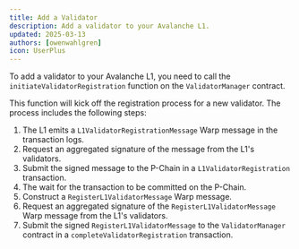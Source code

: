 ```yaml
---
title: Add a Validator
description: Add a validator to your Avalanche L1.
updated: 2025-03-13
authors: [owenwahlgren]
icon: UserPlus
---
```



To add a validator to your Avalanche L1, you need to call the `initiateValidatorRegistration` function on the `ValidatorManager` contract.

This function will kick off the registration process for a new validator. The process includes the following steps:

1. The L1 emits a `L1ValidatorRegistrationMessage` Warp message in the transaction logs.
2. Request an aggregated signature of the message from the L1's validators.
3. Submit the signed message to the P-Chain in a `L1ValidatorRegistration` transaction.
4. The wait for the transaction to be committed on the P-Chain.
5. Construct a `RegisterL1ValidatorMessage` Warp message.
6. Request an aggregated signature of the `RegisterL1ValidatorMessage` Warp message from the L1's validators.
7. Submit the signed `RegisterL1ValidatorMessage` to the `ValidatorManager` contract in a `completeValidatorRegistration` transaction.

<ToolboxMdxWrapper>
    <SwitchChain />
    <AddValidator />
</ToolboxMdxWrapper>
